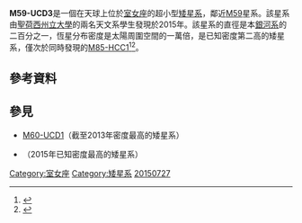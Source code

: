 {{Infobox galaxy
| name = M59-UCD3
| image = [[File:M59-UCD3_M85-HCCI.png|200px]]
| caption = 2015年已知密度最高的矮星系M59-UCD3（左）與M85-HCC1（右）
|  epoch = [[曆元|J2000]]
| constellation name = [[室女座|室女座]]
| ra = 12:42:11.05
| dec = +11:38:41.3
}}
'''M59-UCD3'''是一個在天球上位於[[室女座|室女座]]的超小型[[矮星系|矮星系]]，鄰近[[M59|M59]]星系。該星系由[[聖荷西州立大學|聖荷西州立大學]]的兩名天文系學生發現於2015年。該星系的直徑是本[[銀河系|銀河系]]的二百分之一，恆星分布密度是太陽周圍空間的一萬倍，是已知密度第二高的矮星系，僅次於同時發現的[[M85-HCC1|M85-HCC1]]<ref name=m59-ucd3>{{cite journal|last1=Sandoval|first1=Michael A.|last2=Vo|first2=Richard P.|last3=Romanowsky|first3=Aaron J.|last4=Strader|first4=Jay|last5=Choi|first5=Jieun|last6=Jennings|first6=Zachary G.|last7=Conroy|first7=Charlie|last8=Brodie|first8=Jean P.|last9=Foster|first9=Caroline|last10=Villaume|first10=Alexa|last11=Norris|first11=Mark A.|last12=Janz|first12=Joachim|last13=Forbes|first13=Duncan A.|title=HIDING IN PLAIN SIGHT: RECORD-BREAKING COMPACT STELLAR SYSTEMS IN THE SLOAN DIGITAL SKY SURVEY|journal=The Astrophysical Journal|date=23 July 2015|volume=808|issue=1|pages=L32|doi=10.1088/2041-8205/808/1/L32|arxiv=1506.08828v2}}</ref><ref name=SpaceDaily-2015-07-29>{{cite news |url= http://www.spacedaily.com/reports/Undergraduates_discover_the_densest_galaxies_known_999.html |title= Undergraduates discover the densest galaxies known |date= 29 July 2015 |publisher= Space Daily |accessdate= 2015-12-29 |archive-date= 2015-08-18 |archive-url= https://web.archive.org/web/20150818040955/http://www.spacedaily.com/reports/Undergraduates_discover_the_densest_galaxies_known_999.html |dead-url= no }}</ref>。

==參考資料==
<references />

==參見==
* [[M60-UCD1|M60-UCD1]]（截至2013年密度最高的矮星系）
* {{link-en|M85-HCC1|M85-HCC1}}（2015年已知密度最高的矮星系）
{{星系}}

[[Category:室女座|Category:室女座]]
[[Category:矮星系|Category:矮星系]]
[[Category:2015年发现的天体|20150727]]

{{galaxy-stub}}